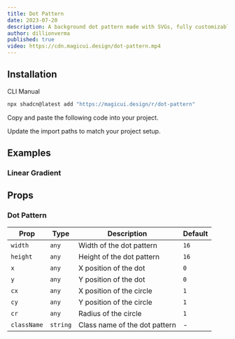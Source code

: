 ```yaml
---
title: Dot Pattern
date: 2023-07-20
description: A background dot pattern made with SVGs, fully customizable using Tailwind CSS.
author: dillionverma
published: true
video: https://cdn.magicui.design/dot-pattern.mp4
---
```


<ComponentPreview name="dot-pattern-demo" />

## Installation

<Tabs defaultValue="cli">

<TabsList>
  <TabsTrigger value="cli">CLI</TabsTrigger>
  <TabsTrigger value="manual">Manual</TabsTrigger>
</TabsList>
<TabsContent value="cli">

```bash
npx shadcn@latest add "https://magicui.design/r/dot-pattern"
```

</TabsContent>

<TabsContent value="manual">

<Steps>

<Step>Copy and paste the following code into your project.</Step>

<ComponentSource name="dot-pattern" />

<Step>Update the import paths to match your project setup.</Step>

</Steps>

</TabsContent>

</Tabs>

## Examples

### Linear Gradient

<ComponentPreview name="dot-pattern-linear-gradient" />

## Props

### Dot Pattern

| Prop        | Type     | Description                   | Default |
| ----------- | -------- | ----------------------------- | ------- |
| `width`     | `any`    | Width of the dot pattern      | `16`    |
| `height`    | `any`    | Height of the dot pattern     | `16`    |
| `x`         | `any`    | X position of the dot         | `0`     |
| `y`         | `any`    | Y position of the dot         | `0`     |
| `cx`        | `any`    | X position of the circle      | `1`     |
| `cy`        | `any`    | Y position of the circle      | `1`     |
| `cr`        | `any`    | Radius of the circle          | `1`     |
| `className` | `string` | Class name of the dot pattern | -       |
